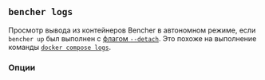 
## `bencher logs`

Просмотр вывода из контейнеров Bencher в автономном режиме,
если `bencher up` был выполнен с [флагом `--detach`][detach flag].
Это похоже на выполнение команды [`docker compose logs`][docker compose logs].

<BencherLogsCmd />

[docker compose logs]: https://docs.docker.com/reference/cli/docker/compose/logs/

[detach flag]: #--detach

<LogsService />

### Опции

<Help />